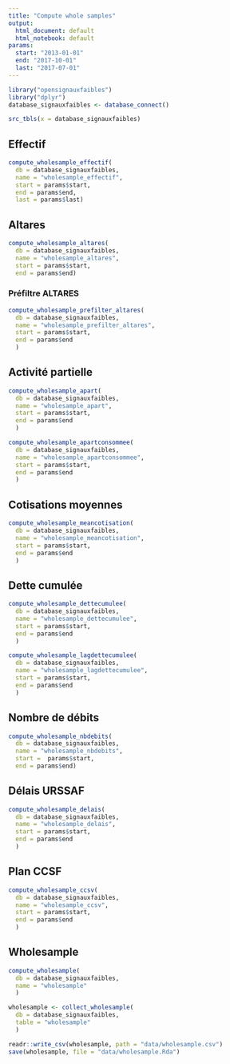 ```yaml
---
title: "Compute whole samples"
output:
  html_document: default
  html_notebook: default
params: 
  start: "2013-01-01"
  end: "2017-10-01"
  last: "2017-07-01"
---
```


```r
library("opensignauxfaibles")
library("dplyr")
database_signauxfaibles <- database_connect()
```

```r
src_tbls(x = database_signauxfaibles)
```

## Effectif

```r
compute_wholesample_effectif(
  db = database_signauxfaibles,
  name = "wholesample_effectif",
  start = params$start,
  end = params$end, 
  last = params$last)
```

## Altares

```r
compute_wholesample_altares(
  db = database_signauxfaibles,
  name = "wholesample_altares",
  start = params$start,
  end = params$end)
```

### Préfiltre ALTARES

```r
compute_wholesample_prefilter_altares(
  db = database_signauxfaibles,
  name = "wholesample_prefilter_altares",
  start = params$start,
  end = params$end
  )
```

## Activité partielle

```r
compute_wholesample_apart(
  db = database_signauxfaibles,
  name = "wholesample_apart",
  start = params$start,
  end = params$end
  )
```

```r
compute_wholesample_apartconsommee(
  db = database_signauxfaibles,
  name = "wholesample_apartconsommee",
  start = params$start,
  end = params$end
  )
```

## Cotisations moyennes

```r
compute_wholesample_meancotisation(
  db = database_signauxfaibles,
  name = "wholesample_meancotisation",
  start = params$start,
  end = params$end
  )
```

## Dette cumulée 

```r
compute_wholesample_dettecumulee(
  db = database_signauxfaibles,
  name = "wholesample_dettecumulee",
  start = params$start,
  end = params$end
  )
```

```r
compute_wholesample_lagdettecumulee(
  db = database_signauxfaibles,
  name = "wholesample_lagdettecumulee",
  start = params$start,
  end = params$end
  )
```

## Nombre de débits

```r
compute_wholesample_nbdebits(
  db = database_signauxfaibles,
  name = "wholesample_nbdebits",
  start =  params$start,
  end = params$end)
```

## Délais URSSAF

```r
compute_wholesample_delais(
  db = database_signauxfaibles,
  name = "wholesample_delais",
  start = params$start,
  end = params$end
  )
```

## Plan CCSF

```r
compute_wholesample_ccsv(
  db = database_signauxfaibles,
  name = "wholesample_ccsv",
  start = params$start,
  end = params$end
  )
```

## Wholesample

```r
compute_wholesample(
  db = database_signauxfaibles, 
  name = "wholesample"
  )
```

```r
wholesample <- collect_wholesample(
  db = database_signauxfaibles, 
  table = "wholesample"
  )
```

```r
readr::write_csv(wholesample, path = "data/wholesample.csv")
save(wholesample, file = "data/wholesample.Rda")
```

